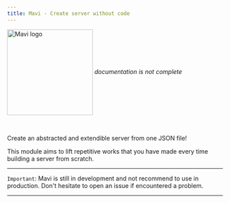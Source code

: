 ```yaml
---
title: Mavi - Create server without code
---
```


<img
  src="https://raw.githubusercontent.com/m-emre-yalcin/mavi/main/public/mavi.svg"
  alt="Mavi logo"
  width="200px"
  align="center"
/>
_documentation is not complete_

<br />

Create an abstracted and extendible server from one JSON file!

This module aims to lift repetitive works that you have made every time building a server from scratch.

---

`Important`: Mavi is still in development and not recommend to use in production. Don't hesitate to open an issue if encountered a problem.

---
